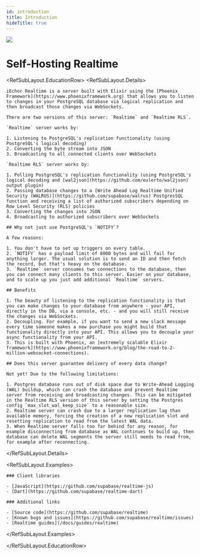 ```yaml
---
id: introduction
title: Introduction
hideTitle: true
---
```


<div className="flex items-start gap-6 not-prose" id="introduction">
  <img src="/docs/img/icons/menu/reference-realtime.svg" className="w-8 h-8 rounded" />
  <div className="flex flex-col gap-2">
    <h1 className="text-3xl text-scale-1200 m-0">Self-Hosting Realtime</h1>
  </div>
</div>

<RefSubLayout.EducationRow>
  <RefSubLayout.Details>

    iEchor Realtime is a server built with Elixir using the [Phoenix Framework](https://www.phoenixframework.org) that allows you to listen to changes in your PostgreSQL database via logical replication and then broadcast those changes via WebSockets.

    There are two versions of this server: `Realtime` and `Realtime RLS`.

    `Realtime` server works by:

    1. Listening to PostgreSQL's replication functionality (using PostgreSQL's logical decoding)
    2. Converting the byte stream into JSON
    3. Broadcasting to all connected clients over WebSockets

    `Realtime RLS` server works by:

    1. Polling PostgreSQL's replication functionality (using PostgreSQL's logical decoding and [wal2json](https://github.com/eulerto/wal2json) output plugin)
    2. Passing database changes to a [Write Ahead Log Realtime Unified Security (WALRUS)](https://github.com/supabase/walrus) PostgresSQL function and receiving a list of authorized subscribers depending on Row Level Security (RLS) policies
    3. Converting the changes into JSON
    4. Broadcasting to authorized subscribers over WebSockets

    ## Why not just use PostgreSQL's `NOTIFY`?

    A few reasons:

    1. You don't have to set up triggers on every table.
    2. `NOTIFY` has a payload limit of 8000 bytes and will fail for anything larger. The usual solution is to send an ID and then fetch the record, but that's heavy on the database.
    3. `Realtime` server consumes two connections to the database, then you can connect many clients to this server. Easier on your database, and to scale up you just add additional `Realtime` servers.

    ## Benefits

    1. The beauty of listening to the replication functionality is that you can make changes to your database from anywhere - your API, directly in the DB, via a console, etc. - and you will still receive the changes via WebSockets.
    2. Decoupling. For example, if you want to send a new slack message every time someone makes a new purchase you might build that functionality directly into your API. This allows you to decouple your async functionality from your API.
    3. This is built with Phoenix, an [extremely scalable Elixir framework](https://www.phoenixframework.org/blog/the-road-to-2-million-websocket-connections).

    ## Does this server guarantee delivery of every data change?

    Not yet! Due to the following limitations:

    1. Postgres database runs out of disk space due to Write-Ahead Logging (WAL) buildup, which can crash the database and prevent Realtime server from receiving and broadcasting changes. This can be mitigated in the Realtime RLS version of this server by setting the Postgres config `max_slot_wal_keep_size` to a reasonable size.
    2. Realtime server can crash due to a larger replication lag than available memory, forcing the creation of a new replication slot and resetting replication to read from the latest WAL data.
    3. When Realtime server falls too far behind for any reason, for example disconnecting from database as WAL continues to build up, then database can delete WAL segments the server still needs to read from, for example after reconnecting.

  </RefSubLayout.Details>

  <RefSubLayout.Examples>

    ### Client libraries

    - [JavaScript](https://github.com/supabase/realtime-js)
    - [Dart](https://github.com/supabase/realtime-dart)

    ### Additional links

    - [Source code](https://github.com/supabase/realtime)
    - [Known bugs and issues](https://github.com/supabase/realtime/issues)
    - [Realtime guides](/docs/guides/realtime)

  </RefSubLayout.Examples>

</RefSubLayout.EducationRow>
